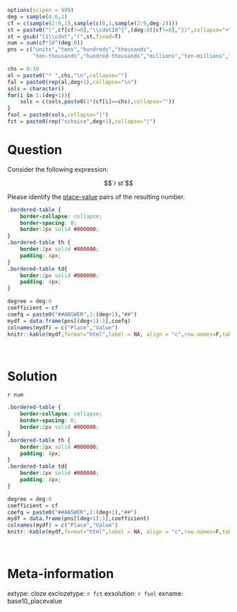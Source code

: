 ```r
options(scipen = 999)
deg = sample(4:6,1)
cf = c(sample(2:9,1),sample(c(0,1,sample(2:9,deg-2))))
st = paste0("(",cf[cf!=0],"\\cdot10^{",(deg:0)[cf!=0],"})",collapse="+")
st = gsub("(1\\cdot","(",st,fixed=T)
num = sum(cf*10^(deg:0))
pns = c("units","tens","hundreds","thousands",
        "ten-thousands","hundred-thousands","millions","ten-millions","hundred-millions","billions")

chs = 0:10
al = paste0("* ",chs,"\n",collapse="")
fal = paste0(rep(al,deg+1),collapse="\n")
sols = character()
for(i in 1:(deg+1)){
    sols = c(sols,paste0(1*(cf[i]==chs),collapse=""))
}
fsol = paste0(sols,collapse="|")
fct = paste0(rep("schoice",deg+1),collapse="|")
```


Question
========

Consider the following expression:

$$`r st`$$

Please identify the [place-value](https://en.wikipedia.org/wiki/Positional_notation) pairs of the resulting number.


```css
.bordered-table {
    border-collapse: collapse;
    border-spacing: 0;
    border:2px solid #000000;
}
.bordered-table th {
    border:2px solid #000000;
    padding: 4px;
}
.bordered-table td{
    border:2px solid #000000;
    padding: 4px;
}
```

```r
degree = deg:0
coefficient = cf
coefq = paste0("##ANSWER",1:(deg+1),"##")
mydf = data.frame(pns[(deg+1):1],coefq)
colnames(mydf) = c("Place","Value")
knitr::kable(mydf,format="html",label = NA, align = "c",row.names=F,table.attr='class="bordered-table"')
```
\


Solution
========

`r num`

```css
.bordered-table {
    border-collapse: collapse;
    border-spacing: 0;
    border:2px solid #000000;
}
.bordered-table th {
    border:2px solid #000000;
    padding: 4px;
}
.bordered-table td{
    border:2px solid #000000;
    padding: 4px;
}
```

```r
degree = deg:0
coefficient = cf
coefq = paste0("##ANSWER",1:(deg+1),"##")
mydf = data.frame(pns[(deg+1):1],coefficient)
colnames(mydf) = c("Place","Value")
knitr::kable(mydf,format="html",label = NA, align = "c",row.names=F,table.attr='class="bordered-table"')
```
\


Meta-information
============
extype: cloze
exclozetype: `r fct`
exsolution: `r fsol`
exname: base10_placevalue